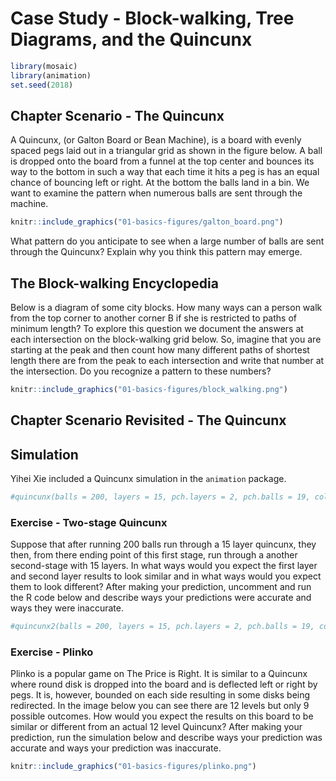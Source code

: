 # Case Study - Block-walking, Tree Diagrams, and the Quincunx {#case_study_blockwalking}

```r
library(mosaic)
library(animation)
set.seed(2018)
```


## Chapter Scenario - The Quincunx {#chapter_scenario_the_quincunx}

A Quincunx, (or Galton Board or Bean Machine), is a board with evenly spaced pegs laid out in a triangular grid as shown in the figure below. A ball is dropped onto the board from a funnel at the top center and bounces its way to the bottom in such a way that each time it hits a peg is has an equal chance of bouncing left or right. At the bottom the balls land in a bin. We want to examine the pattern when numerous balls are sent through the machine.

```r
knitr::include_graphics("01-basics-figures/galton_board.png")
```

What pattern do you anticipate to see when a large number of balls are sent through the Quincunx? Explain why you think this pattern may emerge.

## The Block-walking Encyclopedia

Below is a diagram of some city blocks. How many ways can a person walk from the top corner to another corner B if she is restricted to paths of minimum length? To explore this question we document the answers at each intersection on the block-walking grid below.  So, imagine that you are starting at the peak and then count how many different paths of shortest length there are from the peak to each intersection and write that number at the intersection. Do you recognize a pattern to these numbers?

```r
knitr::include_graphics("01-basics-figures/block_walking.png")
```


## Chapter Scenario Revisited - The Quincunx {#chapter_scenario_revisited_the_quincunx}


## Simulation

Yihei Xie included a Quincunx simulation in the `animation` package. 


```r
#quincunx(balls = 200, layers = 15, pch.layers = 2, pch.balls = 19, col.balls = sample(colors(), balls, TRUE), cex.balls = 2)
```


### Exercise - Two-stage Quincunx
Suppose that after running 200 balls run through a 15 layer quincunx, they then, from there ending point of this first stage, run through a another second-stage with 15 layers. In what ways would you expect the first layer and second layer results to look similar and in what ways would you expect them to look different? After making your prediction, uncomment and run the R code below and describe ways your predictions were accurate and ways they were inaccurate.

```r
#quincunx2(balls = 200, layers = 15, pch.layers = 2, pch.balls = 19, col.balls = sample(colors(), balls, TRUE), cex.balls = 2)
```

### Exercise - Plinko
Plinko is a popular game on The Price is Right. It is similar to a Quincunx where round disk is dropped into the board and is deflected left or right by pegs. It is, however, bounded on each side resulting in some disks being redirected. In the image below you can see there are 12 levels but only 9 possible outcomes. How would you expect the results on this board to be similar or different from an actual 12 level Quincunx? After making your prediction, run the simulation below and describe ways your prediction was accurate and ways your prediction was inaccurate.

```r
knitr::include_graphics("01-basics-figures/plinko.png")
```


